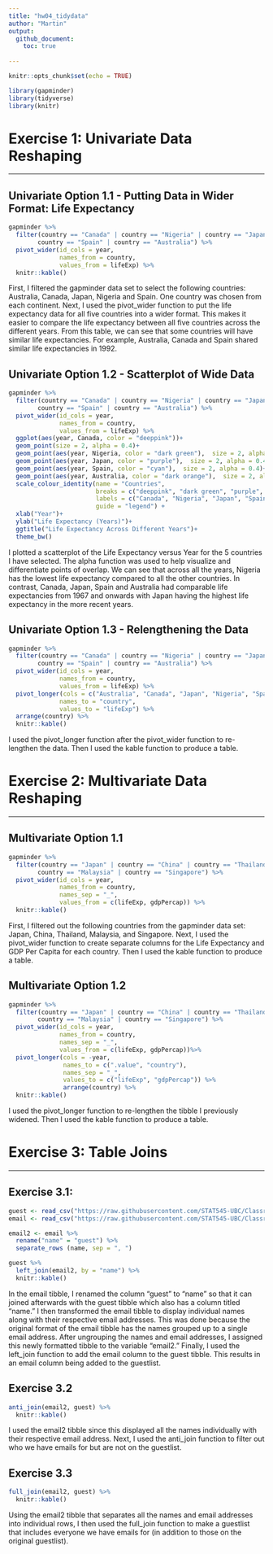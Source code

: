 ```yaml
---
title: "hw04_tidydata"
author: "Martin"
output: 
  github_document:
    toc: true
  
---
```



```r
knitr::opts_chunk$set(echo = TRUE)
```

```r
library(gapminder)
library(tidyverse)
library(knitr)
```
# **Exercise 1: Univariate Data Reshaping**

------------------------------

## **Univariate Option 1.1 - Putting Data in Wider Format: Life Expectancy** 
```r
gapminder %>%
  filter(country == "Canada" | country == "Nigeria" | country == "Japan" | 
        country == "Spain" | country == "Australia") %>%
  pivot_wider(id_cols = year,
              names_from = country,
              values_from = lifeExp) %>%
  knitr::kable()
```

First, I filtered the gapminder data set to select the following countries: Australia, Canada,  Japan, Nigeria and Spain. One country was chosen from each continent. Next, I used the pivot_wider function to put the life expectancy data for all five countries into a wider format. This makes it easier to compare the life expectancy between all five countries across the different years. From this table, we can see that some countries will have similar life expectancies. For example, Australia, Canada and Spain shared similar life expectancies in 1992.

## **Univariate Option 1.2 - Scatterplot of Wide Data**
```r
gapminder %>%
  filter(country == "Canada" | country == "Nigeria" | country == "Japan" | 
        country == "Spain" | country == "Australia") %>%
  pivot_wider(id_cols = year,
              names_from = country,
              values_from = lifeExp) %>%
  ggplot(aes(year, Canada, color = "deeppink"))+
  geom_point(size = 2, alpha = 0.4)+
  geom_point(aes(year, Nigeria, color = "dark green"),  size = 2, alpha = 0.4)+
  geom_point(aes(year, Japan, color = "purple"),  size = 2, alpha = 0.4)+
  geom_point(aes(year, Spain, color = "cyan"),  size = 2, alpha = 0.4)+
  geom_point(aes(year, Australia, color = "dark orange"),  size = 2, alpha = 0.4)+
  scale_colour_identity(name = "Countries",
                        breaks = c("deeppink", "dark green", "purple", "cyan", "dark orange"),
                        labels = c("Canada", "Nigeria", "Japan", "Spain", "Australia"),
                        guide = "legend") +
  xlab("Year")+
  ylab("Life Expectancy (Years)")+
  ggtitle("Life Expectancy Across Different Years")+
  theme_bw()
```

I plotted a scatterplot of the Life Expectancy versus Year for the 5 countries I have selected. The alpha function was used to help visualize and differentiate points of overlap. We can see that across all the years, Nigeria has the lowest life expectancy compared to all the other countries. In contrast, Canada, Japan, Spain and Australia had comparable life expectancies from 1967 and onwards with Japan having the highest life expectancy in the more recent years. 

## **Univariate Option 1.3 - Relengthening the Data**
```r
gapminder %>%
  filter(country == "Canada" | country == "Nigeria" | country == "Japan" | 
        country == "Spain" | country == "Australia") %>%
  pivot_wider(id_cols = year,
              names_from = country,
              values_from = lifeExp) %>%
  pivot_longer(cols = c("Australia", "Canada", "Japan", "Nigeria", "Spain"),
              names_to = "country",
              values_to = "lifeExp") %>%
  arrange(country) %>%
  knitr::kable()
```

I used the pivot_longer function after the pivot_wider function to re-lengthen the data. Then I used the kable function to produce a table.

# **Exercise 2: Multivariate Data Reshaping**

--------------------------------------------

## **Multivariate Option 1.1**
```r
gapminder %>%
  filter(country == "Japan" | country == "China" | country == "Thailand" | 
        country == "Malaysia" | country == "Singapore") %>%
  pivot_wider(id_cols = year,
              names_from = country,
              names_sep = "_",
              values_from = c(lifeExp, gdpPercap)) %>%
  knitr::kable()
```

First, I filtered out the following countries from the gapminder data set: Japan, China, Thailand, Malaysia, and Singapore. Next, I used the pivot_wider function to create separate columns for the Life Expectancy and GDP Per Capita for each country. Then I used the kable function to produce a table.

## **Multivariate Option 1.2**
```r
gapminder %>%
  filter(country == "Japan" | country == "China" | country == "Thailand" | 
        country == "Malaysia" | country == "Singapore") %>%
  pivot_wider(id_cols = year,
              names_from = country,
              names_sep = "_",
              values_from = c(lifeExp, gdpPercap))%>%
  pivot_longer(cols = -year,
               names_to = c(".value", "country"),
               names_sep = "_",
               values_to = c("lifeExp", "gdpPercap")) %>%
               arrange(country) %>%
  knitr::kable()
```

I used the pivot_longer function to re-lengthen the tibble I previously widened. Then I used the kable function to produce a table.

# **Exercise 3: Table Joins**

---------------------------

## **Exercise 3.1:** 
```r
guest <- read_csv("https://raw.githubusercontent.com/STAT545-UBC/Classroom/master/data/wedding/attend.csv")
email <- read_csv("https://raw.githubusercontent.com/STAT545-UBC/Classroom/master/data/wedding/emails.csv")
```



```r
email2 <- email %>%
  rename("name" = "guest") %>%
  separate_rows (name, sep = ", ")

guest %>% 
  left_join(email2, by = "name") %>%
  knitr::kable()
```

In the email tibble, I renamed the column "guest" to "name" so that it can joined afterwards with the guest tibble which also has a column titled "name." I then transformed the email tibble to display individual names along with their respective email addresses. This was done because the original format of the email tibble has the names grouped up to a single email address. After ungrouping the names and email addresses, I assigned this newly formatted tibble to the variable "email2." Finally, I used the left_join function to add the email column to the guest tibble. This results in an email column being added to the guestlist. 


## **Exercise 3.2**
```r
anti_join(email2, guest) %>%
  knitr::kable()
```

I used the email2 tibble since this displayed all the names individually with their respective email address. Next, I used the anti_join function to filter out who we have emails for but are not on the guestlist. 

## **Exercise 3.3**
```r
full_join(email2, guest) %>%
  knitr::kable()
```

Using the email2 tibble that separates all the names and email addresses into individual rows, I then used the full_join function to make a guestlist that includes everyone we have emails for (in addition to those on the original guestlist). 



